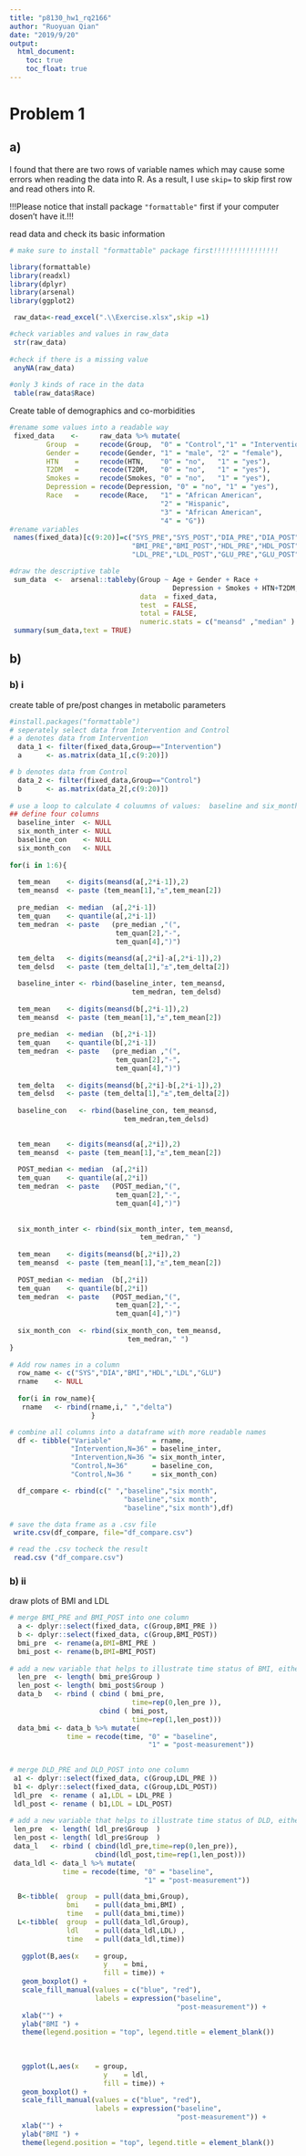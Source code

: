 ```yaml
---
title: "p8130_hw1_rq2166"
author: "Ruoyuan Qian"
date: "2019/9/20"
output:   
  html_document:
    toc: true
    toc_float: true
---
```


# Problem 1

## a)

I found that there are two rows of variable names which may cause some errors when reading the data into R. As a result, I use `skip=` to skip first row and read others into R.

!!!Please notice that install package `"formattable"` first if your computer dosen't have it.!!!

read data and check its basic information
```r

# make sure to install "formattable" package first!!!!!!!!!!!!!!!!

library(formattable)
library(readxl)
library(dplyr)
library(arsenal)
library(ggplot2)

 raw_data<-read_excel(".\\Exercise.xlsx",skip =1)

#check variables and values in raw_data
 str(raw_data)                
 
#check if there is a missing value
 anyNA(raw_data) 
 
#only 3 kinds of race in the data
 table(raw_data$Race)         
```

Create table of demographics and co-morbidities 
```r


#rename some values into a readable way 
 fixed_data    <-     raw_data %>% mutate(
         Group  =     recode(Group,  "0" = "Control","1" = "Intervention"),
         Gender =     recode(Gender, "1" = "male", "2" = "female"),
         HTN    =     recode(HTN,    "0" = "no",   "1" = "yes"),
         T2DM   =     recode(T2DM,   "0" = "no",   "1" = "yes"),
         Smokes =     recode(Smokes, "0" = "no",   "1" = "yes"),
         Depression = recode(Depression, "0" = "no", "1" = "yes"),
         Race   =     recode(Race,   "1" = "African American", 
                                     "2" = "Hispanic",
                                     "3" = "African American",
                                     "4" = "G"))
#rename variables
 names(fixed_data)[c(9:20)]=c("SYS_PRE","SYS_POST","DIA_PRE","DIA_POST",
                              "BMI_PRE","BMI_POST","HDL_PRE","HDL_POST",
                              "LDL_PRE","LDL_POST","GLU_PRE","GLU_POST")

#draw the descriptive table
 sum_data  <-  arsenal::tableby(Group ~ Age + Gender + Race +
                                        Depression + Smokes + HTN+T2DM, 
                                data  = fixed_data,
                                test  = FALSE, 
                                total = FALSE,
                                numeric.stats = c("meansd" ,"median" ) )
 summary(sum_data,text = TRUE)

```
## b)

### b) i

create table of pre/post changes in metabolic parameters
```r

#install.packages("formattable")
# seperately select data from Intervention and Control
# a denotes data from Intervention
  data_1 <- filter(fixed_data,Group=="Intervention")
  a      <- as.matrix(data_1[,c(9:20)])

# b denotes data from Control
  data_2 <- filter(fixed_data,Group=="Control")
  b      <- as.matrix(data_2[,c(9:20)])
  
# use a loop to calculate 4 coluumns of values:  baseline and six_month in control and Intervention, respectively
## define four columns
  baseline_inter  <- NULL
  six_month_inter <- NULL
  baseline_con    <- NULL
  six_month_con   <- NULL
  
for(i in 1:6){ 
  
  tem_mean    <- digits(meansd(a[,2*i-1]),2)
  tem_meansd  <- paste (tem_mean[1],"±",tem_mean[2])
  
  pre_median  <- median  (a[,2*i-1])
  tem_quan    <- quantile(a[,2*i-1])
  tem_medran  <- paste   (pre_median ,"(",
                          tem_quan[2],"-",
                          tem_quan[4],")")
  
  tem_delta   <- digits(meansd(a[,2*i]-a[,2*i-1]),2)
  tem_delsd   <- paste (tem_delta[1],"±",tem_delta[2])

  baseline_inter <- rbind(baseline_inter, tem_meansd, 
                              tem_medran, tem_delsd)
  
  tem_mean    <- digits(meansd(b[,2*i-1]),2)
  tem_meansd  <- paste (tem_mean[1],"±",tem_mean[2])
  
  pre_median  <- median  (b[,2*i-1])
  tem_quan    <- quantile(b[,2*i-1])
  tem_medran  <- paste   (pre_median ,"(",
                          tem_quan[2],"-",
                          tem_quan[4],")")
  
  tem_delta   <- digits(meansd(b[,2*i]-b[,2*i-1]),2)
  tem_delsd   <- paste (tem_delta[1],"±",tem_delta[2])
  
  baseline_con   <- rbind(baseline_con, tem_meansd, 
                            tem_medran,tem_delsd)

    
  tem_mean    <- digits(meansd(a[,2*i]),2)
  tem_meansd  <- paste (tem_mean[1],"±",tem_mean[2])
  
  POST_median <- median  (a[,2*i])
  tem_quan    <- quantile(a[,2*i])
  tem_medran  <- paste   (POST_median,"(",
                          tem_quan[2],"-",
                          tem_quan[4],")")
  
  
  six_month_inter <- rbind(six_month_inter, tem_meansd, 
                                tem_medran," ")
  
  tem_mean    <- digits(meansd(b[,2*i]),2)
  tem_meansd  <- paste (tem_mean[1],"±",tem_mean[2])
  
  POST_median <- median  (b[,2*i])
  tem_quan    <- quantile(b[,2*i])
  tem_medran  <- paste   (POST_median,"(",
                          tem_quan[2],"-",
                          tem_quan[4],")")
  
  six_month_con  <- rbind(six_month_con, tem_meansd, 
                             tem_medran," ")
}
  
# Add row names in a column
  row_name <- c("SYS","DIA","BMI","HDL","LDL","GLU")
  rname    <- NULL
  
  for(i in row_name){
   rname   <- rbind(rname,i," ","delta")
                    }

# combine all columns into a dataframe with more readable names
  df <- tibble("Variable"          = rname,
               "Intervention,N=36" = baseline_inter,
               "Intervention,N=36 "= six_month_inter,
               "Control,N=36"      = baseline_con,
               "Control,N=36 "     = six_month_con)

  df_compare <- rbind(c(" ","baseline","six month",
                            "baseline","six month",
                            "baseline","six month"),df)

# save the data frame as a .csv file 
 write.csv(df_compare, file="df_compare.csv")

# read the .csv tocheck the result
 read.csv ("df_compare.csv")

```

### b) ii

draw plots of BMI and LDL
```r

# merge BMI_PRE and BMI_POST into one column
  a <- dplyr::select(fixed_data, c(Group,BMI_PRE ))
  b <- dplyr::select(fixed_data, c(Group,BMI_POST))
  bmi_pre  <- rename(a,BMI=BMI_PRE )
  bmi_post <- rename(b,BMI=BMI_POST)
  
# add a new variable that helps to illustrate time status of BMI, either baseline or  post-measurement
  len_pre  <- length( bmi_pre$Group )
  len_post <- length( bmi_post$Group )
  data_b   <- rbind ( cbind ( bmi_pre, 
                              time=rep(0,len_pre )),
                      cbind ( bmi_post,
                              time=rep(1,len_post)))
  data_bmi <- data_b %>% mutate(
              time = recode(time, "0" = "baseline", 
                                  "1" = "post-measurement"))
  

# merge DLD_PRE and DLD_POST into one column
 a1 <- dplyr::select(fixed_data, c(Group,LDL_PRE ))
 b1 <- dplyr::select(fixed_data, c(Group,LDL_POST))
 ldl_pre  <- rename ( a1,LDL = LDL_PRE )
 ldl_post <- rename ( b1,LDL = LDL_POST)
 
# add a new variable that helps to illustrate time status of DLD, either baseline or  post-measurement
 len_pre  <- length( ldl_pre$Group  )
 len_post <- length( ldl_pre$Group  )
 data_l   <- rbind ( cbind(ldl_pre,time=rep(0,len_pre)),
                     cbind(ldl_post,time=rep(1,len_post)))
 data_ldl <- data_l %>% mutate(
             time = recode(time, "0" = "baseline", 
                                 "1" = "post-measurement"))

```

```r
  B<-tibble(  group  = pull(data_bmi,Group),
              bmi    = pull(data_bmi,BMI) ,
              time   = pull(data_bmi,time)) 
  L<-tibble(  group  = pull(data_ldl,Group),
              ldl    = pull(data_ldl,LDL) ,
              time   = pull(data_ldl,time)) 
 
   ggplot(B,aes(x    = group, 
                       y    = bmi, 
                       fill = time)) +
   geom_boxplot() +
   scale_fill_manual(values = c("blue", "red"), 
                     labels = expression("baseline", 
                                         "post-measurement")) + 
   xlab("") + 
   ylab("BMI ") + 
   theme(legend.position = "top", legend.title = element_blank())
   
   
    
   ggplot(L,aes(x    = group, 
                       y    = ldl, 
                       fill = time)) +
   geom_boxplot() +
   scale_fill_manual(values = c("blue", "red"), 
                     labels = expression("baseline", 
                                         "post-measurement")) + 
   xlab("") + 
   ylab("BMI ") + 
   theme(legend.position = "top", legend.title = element_blank())
```
